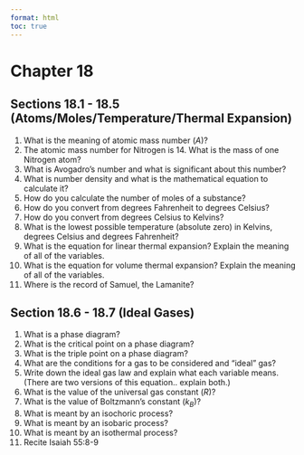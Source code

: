 ```yaml
---
format: html
toc: true
---
```


# Chapter 18  {-}

## Sections 18.1 - 18.5 (Atoms/Moles/Temperature/Thermal Expansion) {-}
1. What is the meaning of atomic mass number ($A$)?
2. The atomic mass number for Nitrogen is 14.  What is the mass of one Nitrogen atom?
3. What is Avogadro's number and what is significant about this number?
4. What is number density and what is the mathematical equation to calculate it?
5. How do you calculate the number of moles of a substance?
6. How do you convert from degrees Fahrenheit to degrees Celsius?
7. How do you convert from degrees Celsius to Kelvins?
8. What is the lowest possible temperature (absolute zero) in Kelvins, degrees Celsius and degrees Fahrenheit?
9. What is the equation for linear thermal expansion? Explain the meaning of all of the variables.
10. What is the equation for volume thermal expansion? Explain the meaning of all of the variables.
11. Where is the record of Samuel, the Lamanite?

## Section 18.6 - 18.7 (Ideal Gases) {-}
1. What is a phase diagram?
2. What is the critical point on a phase diagram?
3. What is the triple point on a phase diagram?
4. What are the conditions for a gas to be considered and "ideal" gas?
5. Write down the ideal gas law and explain what each variable means.  (There are two versions of this equation.. explain both.)
6. What is the value of the universal gas constant ($R$)?
7. What is the value of Boltzmann's constant ($k_B$)?
8. What is meant by an isochoric process?
9. What is meant by an isobaric process?
10. What is meant by an isothermal process?
11. Recite Isaiah 55:8-9
